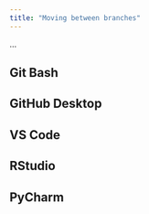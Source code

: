 ```yaml
--- 
title: "Moving between branches"
---
```


...

::: panel-tabset
## Git Bash

## GitHub Desktop

## VS Code

## RStudio

## PyCharm

:::
